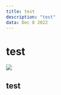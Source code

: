 ```yaml
---
title: test
description: "test"
data: Dec 8 2022
---
```

# test
![](https://www.aliyundrive.com/drive/album/nahida-dendro-3-2-official-desktop-genshin-wallpaper.jpg)
## test
